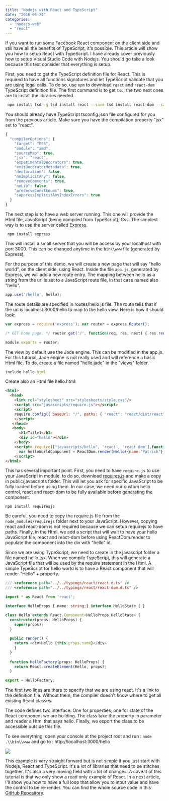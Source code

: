 ```yaml
---
title: "Nodejs with React and TypeScript"
date: "2016-05-24"
categories: 
  - "nodejs-web"
  - "react"
---
```


If you want to run some Facebook React component on the client side and still have all the benefits of TypeScript, it's possible. This article will show you how to setup React with TypeScript. I have already cover previously how to setup Visual Studio Code with Nodejs. You should go take a look because this text consider that everything is setup.

First, you need to get the TypeScript definition file for React. This is required to have all functions signatures and let TypeScript validate that you are using legal calls. To do so, use `npm` to download `react` and `react-dom` TypeScript definition file. The first command is to get `tsd`, the two next ones are to install the libraries needed.

```sh
 npm install tsd -g tsd install react --save tsd install react-dom --save 
``` 

You should already have TypeScript tsconfig.json file configured for you from the previous article. Make sure you have the compilation property "jsx" set to "react".

```typescript
{ 
  "compilerOptions": { 
    "target": "ES6", 
    "module": "amd", 
    "sourceMap": true, 
    "jsx": "react", 
    "experimentalDecorators": true, 
    "emitDecoratorMetadata": true, 
    "declaration": false, 
    "noImplicitAny": false, 
    "removeComments": true, 
    "noLib": false, 
    "preserveConstEnums": true, 
    "suppressImplicitAnyIndexErrors": true 
  } 
} 
``` 


The next step is to have a web server running. This one will provide the Html file, JavaScript (being compiled from TypeScript), Css. The simplest way is to use the server called [Express](https://www.npmjs.com/package/express).

``` 
 npm install express 
``` 

This will install a small server that you will be access by your localhost with port 3000. This can be changed anytime in the `bin\\www` file (generated by Express).

For the purpose of this demo, we will create a new page that will say "hello world", on the client side, using React. Inside the file `app.js`, generated by Express, we will add a new route entry. The mapping between hello as a string from the url is set to a JavaScript route file, in that case named also "hello".

```typescript
app.use('/hello', hello); 
``` 


The route details are specified in routes/hello.js file. The route tells that if the url is localhost:3000/hello to map to the hello view. Here is how it should look:

```typescript
var express = require('express'); var router = express.Router();

/* GET home page. */ router.get('/', function(req, res, next) { res.render('hello', { title: 'Hello Word Title' }); });

module.exports = router; 
``` 


The view by default use the Jade engine. This can be modified in the app.js. For this tutorial, Jade engine is not really used and will reference a basic Html file. To do, create a file named "hello.jade" in the "views" folder. 

```typescript
include hello.html 
``` 


Create also an Html file hello.html: 

```html  
<html> 
  <head> 
    <link rel="stylesheet" src="stylesheets/style.css"/> 
    <script src="javascripts/require.js"></script> 
    <script> 
    require.config({ baseUrl: "/", paths: { "react": "react/dist/react", "react-dom": "react-dom/dist/react-dom", } }); 
    </script>
   </head> 
   <body> 
      <h1>Title1</h1> 
      <div id="hello"></div> 
    </body> 
    <script> require(["javascripts/hello", 'react', 'react-dom'],function(Hello, React, ReactDom) { 
      var helloWorldComponent = ReactDom.render(Hello({name:"Patrick"}), document.getElementById('hello')); } ); 
    </script> 
</html> 
```  

This has several important point. First, you need to have `require.js` to use your JavaScript in module. to do so, download [requires.js](https://www.npmjs.com/package/requirejs) and make a copy in public/javascripts folder. This will let you ask for specific JavaScript to be fully loaded before using them. In our case, we need our custom hello control, react and react-dom to be fully available before generating the component.

```
npm install requiresjs
```

Be careful, you need to copy the require.js file from the `node_modules/requirejs` folder next to your JavaScript. However, copying react and react-dom is not required because we can setup requirejs to have paths. Finally, in the Html, we add a script that will wait to have your hello JavaScript file, react and react-dom before using ReactDom.render to populate the component into the div with "hello" id.

Since we are using TypeScript, we need to create in the javascript folder a file named hello.tsx. When we compile TypeScript, this will generate a JavaScript file that will be used by the require statement in the Html. A simple TypeScript for hello world is to have a React component that will render "Hello" + property.

```typescript
/// <reference path="../../typings/react/react.d.ts" /> 
/// <reference path="../../typings/react/react-dom.d.ts" />

import * as React from 'react';

interface HelloProps { name: string;} interface HelloState { }

class Hello extends React.Component<HelloProps,HelloState> { 
  constructor(props: HelloProps) { 
    super(props); 
  } 
  
  public render() { 
    return <div>Hello {this.props.name}</div> 
    } 
  } 
  
  function HelloFactory(props: HelloProps) { 
    return React.createElement(Hello, props); 
  }

export = HelloFactory; 
``` 

The first two lines are there to specify that we are using react. It's a link to the definition file. Without them, the compiler doesn't know where to get all existing React classes.

The code defines two interface. One for properties, one for state of the React component we are building. The class take the property in parameter and reader a Html that says hello. Finally, we export the class to be accessible outside this file.

To see everything, open your console at the project root and run : `node .\\bin\\www` and go to : http://localhost:3000/hello

![](/images/blog/HelloReactPatrick.png)

This example is very straight forward but is not simple if you just start with Nodejs, React and TypeScript. It's a lot of libraries that need to be stitches together. It's also a very moving field with a lot of changes. A caveat of this tutorial is that we only show a read only example of React. In a next article, I'll show you how to have a full loop that allow you to input value and have the control to be re-render. You can find the whole source code in this [GitHub Repository](https://github.com/MrDesjardins/nodejs-experimentation).
